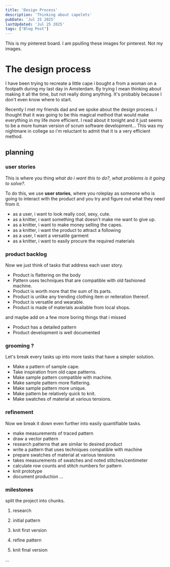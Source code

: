 ```yaml
---
title: 'Design Process'
description: 'Thinking about capelets'
pubDate: 'Jul 25 2025'
lastUpdated: 'Jul 25 2025'
tags: ["Blog Post"]
---
```


This is my pinterest board. I am ppulling these images for pinterest. Not my images.

<PinterestBoard 
    boardId="397372435811290236"
    pinCount={12}
    columns={3}
    showBoardInfo={true}
/>

# The design process

I have been trying to recreate a little cape i bought a from a woman on a footpath 
during my last day in Amsterdam. By trying I mean thinking about making it all the time, but not
really doing anything. It's probably because I don't even know where to start.

Recently I met my friends dad and we spoke about the design process. I thought that it was going to 
be this magical method that would make everything in my life more efficient. 
I read about it tonight and it just seems to be a more human version of scrum software development... 
This was my nightmare in college so i'm reluctant to admit that it is a very efficient method.

## planning

### user stories

This is where you thing *what do i want this to do?*, *what problems is it going to solve?*.

To do this, we use **user stories**, where you roleplay as someone who is going to interact with 
the product and you try and figure out what they need from it.

- as a user, i want to look really cool, sexy, cute.
- as a knitter, i want something that doesn't make me want to give up.
- as a knitter, i want to make money selling the capes.
- as a knitter, i want the product to attract a following
- as a user, I want a versatile garment
- as a knitter, i want to easily procure the required materials

### product backlog

Now we just think of tasks that address each user story.

- Product is flattering on the body
- Pattern uses techniques that are compatible with old fashioned machine.
- Product is worth more that the sum of its parts.
- Product is unlike any trending clothing item or reiteration thereof.
- Product is versatile and wearable.
- Product is made of materials available from local shops.

and maybe add on a few more boring things that i missed

- Product has a detailed pattern
- Product development is well documented

### grooming ?

Let's break every tasks up into more tasks that have a simpler solution.

- Make a pattern of sample cape.
- Take inspiration from old cape patterns.
- Make sample pattern compatible with machine.
- Make sample pattern more flattering.
- Make sample pattern more unique.
- Make pattern be relatively quick to knit.
- Make swatches of material at various tensions.

### refinement

Now we break it down even further into easily quantifiable tasks.

- make measurements of traced pattern
- draw a vector pattern
- research patterns that are similar to desired product
- write a pattern that uses techniques compatible with machine
- prepare swatches of material at various tensions
- takes measurements of swatches and noted stitches/centimeter
- calculate row counts and stitch numbers for pattern
- knit prototype
- document production
...

### milestones

split the project into chunks.

1. research

2. initial pattern 

3. knit first version

4. refine pattern

5. knit final version






...










